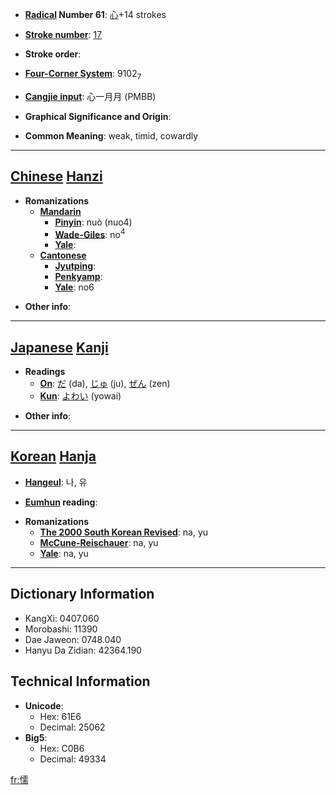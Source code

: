 * '''[[Wiktionary:Chinese radical index| Radical]] Number 61''': [[Wiktionary:Chinese radical index 心|心]]+14 strokes

* '''[[Wiktionary:Chinese total strokes index|Stroke number]]''': [[Wiktionary:Chinese total strokes index 17|17]]

* '''Stroke order''': 

* '''[[Wiktionary:Chinese four corner index|Four-Corner System]]''': 9102<sub>7</sub>

* '''[[Wiktionary:Chinese Cangjie index|Cangjie input]]''': 心一月月 (PMBB)

* '''Graphical Significance and Origin''': 

* '''Common Meaning''': weak, timid, cowardly

----

== [[Chinese]] [[Hanzi]] ==

* '''Romanizations'''
** '''[[Mandarin]]'''
*** '''[[Pinyin]]''': nuò (nuo4)
*** '''[[Wade-Giles]]''': no<sup>4</sup>
*** '''[[Yale]]''': 
** '''[[Cantonese]]'''
*** '''[[Jyutping]]''':
*** '''[[Penkyamp]]''': 
*** '''[[Yale]]''': no6

* '''Other info''': 

----

== [[Japanese]] [[Kanji]] ==

* '''Readings'''
** '''[[On]]''': [[だ]] (da), [[じゅ]] (ju), [[ぜん]] (zen)
** '''[[Kun]]''': [[よわい]] (yowai)

* '''Other info''':  

----

== [[Korean]] [[Hanja]] ==

* '''[[Hangeul]]''': 나, 유

* '''[[Eumhun]] reading''': 

* '''Romanizations'''
** '''[[The 2000 South Korean Revised Romanization|The 2000 South Korean Revised]]''': na, yu
** '''[[McCune-Reischauer]]''': na, yu
** '''[[Yale]]''': na, yu

----

== Dictionary Information ==

* KangXi: 0407.060
* Morobashi: 11390
* Dae Jaweon: 0748.040
* Hanyu Da Zidian: 42364.190

== Technical Information ==

* '''Unicode''':
** Hex: 61E6
** Decimal: 25062
* '''Big5''':
** Hex: C0B6
** Decimal: 49334

[[fr:懦]]